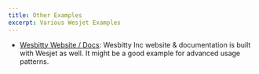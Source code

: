 ```yaml
---
title: Other Examples
excerpt: Various Wesjet Examples
---
```


- [Wesbitty Website / Docs](https://github.com/wesbitty/wesjetpkg/blob/master/apps/www): Wesbitty Inc website & documentation is built with Wesjet as well. It might be a good example for advanced usage patterns.
